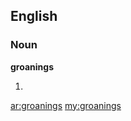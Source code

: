 ==English==

===Noun===
'''groanings'''

# {{plural of|[[groaning]]}}

[[ar:groanings]]
[[my:groanings]]